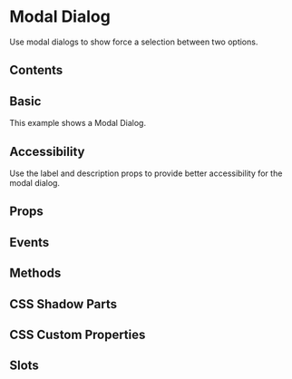 # Modal Dialog

Use modal dialogs to show force a selection between two options.

## Contents

## Basic

This example shows a Modal Dialog.


<Basic />

## Accessibility

Use the label and description props to provide better accessibility for the modal dialog.

## Props


<Props />

## Events


<Events />

## Methods


<Methods />

## CSS Shadow Parts


<Parts />

## CSS Custom Properties


<CustomProps />

## Slots


<Slots />
